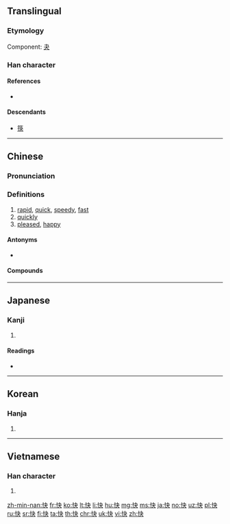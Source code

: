 ==Translingual==

===Etymology===
Component: [[夬]]

===Han character===
{{Han char|rn=61|rad=心|as=04|sn=7|four=95030|canj=PDK|ids=⿰忄夬}}

====References====
* {{Han ref|kx=0377.290|dkj=10369|dj=0705.160|hdz=42278.110|uh=5FEB|ud=24555|bh=A7D6|bd=42966}}

====Descendants====
* [[筷]]

----

==Chinese==
{{zh-forms}}

===Pronunciation===
{{zh-pron
|m=kuài
|ma=y
|c=faai3
|h=pfs=khoai
|mn=khoài/khuìⁿ
|w=2khua
|mc=y
|oc=y
|cat=a,adv
}}

===Definitions===
{{zh-hanzi}}

# [[rapid]], [[quick]], [[speedy]], [[fast]]
# [[quickly]]
# [[pleased]], [[happy]]

====Antonyms====
* {{zh-l|慢}}

====Compounds====
{{der5
|{{zh-l|快板兒}}
|{{zh-l|快報}}
|{{zh-l|快步流星}}
|{{zh-l|快餐}}
|{{zh-l|快暢}}
|{{zh-l|快車}}
|{{zh-l|快衝膠卷}}
|{{zh-l|快當}}
|{{zh-l|快刀斬亂麻}}
|{{zh-l|快遞}}
|{{zh-l|快感}}
|{{zh-l|快活}}
|{{zh-l|快貨}}
|{{zh-l|快件}}
|{{zh-l|快捷}}
|{{zh-l|快樂}}
|{{zh-l|快馬加鞭}}
|{{zh-l|快慢}}
|{{zh-l|快門}}
|{{zh-l|快槍}}
|{{zh-l|快人快語}}
|{{zh-l|快食面}}
|{{zh-l|快事}}
|{{zh-l|快適}}
|{{zh-l|快手}}
|{{zh-l|快手兒}}
|{{zh-l|快書}}
|{{zh-l|快速}}
|{{zh-l|快艇}}
|{{zh-l|快慰}}
|{{zh-l|快相}}
|{{zh-l|快心}}
|{{zh-l|快信}}
|{{zh-l|快訊}}
|{{zh-l|快要}}
|{{zh-l|快意}}
}}

{{zh-cat|Beginning}}

----

==Japanese==

===Kanji===
{{ja-kanji|grade=5|rs=心04}}

# {{defn|lang=ja|sort=心04}}

====Readings====
* {{ja-readings|goon=[[け]] (ke)|kanon=[[かい]] (kai)|kun=[[こころよい]] (kokoroyoi)}}

----

==Korean==

===Hanja===
{{ko-hanja|hangeul=쾌|eumhun=|mr=k'wae|y=khway}}

# {{defn|lang=ko|sort=心04}}

----

==Vietnamese==

===Han character===
{{vi-hantu|[[khoái]], [[khuấy]], [[khoáy]], [[sướng]]|rs=心04}}

# {{defn|lang=vi|sort=心04}}

[[zh-min-nan:快]]
[[fr:快]]
[[ko:快]]
[[lt:快]]
[[li:快]]
[[hu:快]]
[[mg:快]]
[[ms:快]]
[[ja:快]]
[[no:快]]
[[uz:快]]
[[pl:快]]
[[ru:快]]
[[sr:快]]
[[fi:快]]
[[ta:快]]
[[th:快]]
[[chr:快]]
[[uk:快]]
[[vi:快]]
[[zh:快]]